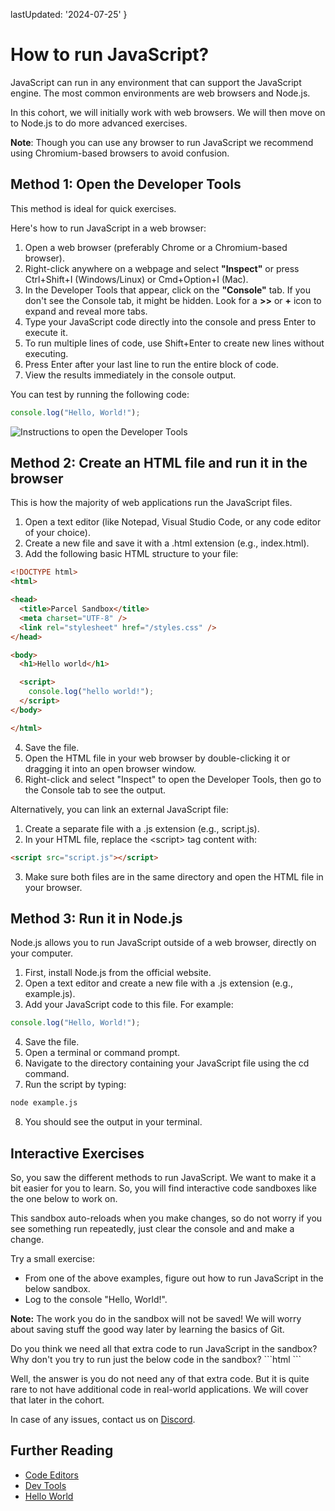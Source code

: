 
  lastUpdated: '2024-07-25'
}

# How to run JavaScript?

JavaScript can run in any environment that can support the JavaScript engine. The most common environments are web browsers and Node.js.

In this cohort, we will initially work with web browsers. We will then move on to Node.js to do more advanced exercises.

**Note**: Though you can use any browser to run JavaScript we recommend using Chromium-based browsers to avoid confusion.

## Method 1: Open the Developer Tools

This method is ideal for quick exercises.

Here's how to run JavaScript in a web browser:
1. Open a web browser (preferably Chrome or a Chromium-based browser).
2. Right-click anywhere on a webpage and select **"Inspect"** or press Ctrl+Shift+I (Windows/Linux) or Cmd+Option+I (Mac).
3. In the Developer Tools that appear, click on the **"Console"** tab. If you don't see the Console tab, it might be hidden. Look for a **>>** or **+** icon to expand and reveal more tabs.
4. Type your JavaScript code directly into the console and press Enter to execute it.
5. To run multiple lines of code, use Shift+Enter to create new lines without executing.
6. Press Enter after your last line to run the entire block of code.
7. View the results immediately in the console output.

You can test by running the following code:

```js
console.log("Hello, World!");
```

![Instructions to open the Developer Tools](./assets/how-to-open-dev-tools.webp)

## Method 2: Create an HTML file and run it in the browser

This is how the majority of web applications run the JavaScript files.

1. Open a text editor (like Notepad, Visual Studio Code, or any code editor of your choice).
2. Create a new file and save it with a .html extension (e.g., index.html).
3. Add the following basic HTML structure to your file:

```html showLineNumbers {13-15} 
<!DOCTYPE html>
<html>

<head>
  <title>Parcel Sandbox</title>
  <meta charset="UTF-8" />
  <link rel="stylesheet" href="/styles.css" />
</head>

<body>
  <h1>Hello world</h1>

  <script>
    console.log("hello world!");
  </script>
</body>

</html>
```

4. Save the file.
5. Open the HTML file in your web browser by double-clicking it or dragging it into an open browser window.
6. Right-click and select "Inspect" to open the Developer Tools, then go to the Console tab to see the output.

Alternatively, you can link an external JavaScript file:

1. Create a separate file with a .js extension (e.g., script.js).
2. In your HTML file, replace the \<script\> tag content with:

```html
<script src="script.js"></script>
```

3. Make sure both files are in the same directory and open the HTML file in your browser.

## Method 3: Run it in Node.js

Node.js allows you to run JavaScript outside of a web browser, directly on your computer.

1. First, install Node.js from the official website.
2. Open a text editor and create a new file with a .js extension (e.g., example.js).
3. Add your JavaScript code to this file. For example:

```js
console.log("Hello, World!");
```

4. Save the file.
5. Open a terminal or command prompt.
6. Navigate to the directory containing your JavaScript file using the cd command.
7. Run the script by typing:

```sh
node example.js
```

8. You should see the output in your terminal.

## Interactive Exercises

So, you saw the different methods to run JavaScript. We want to make it a bit easier for you to learn. So, you will find interactive code sandboxes like the one below to work on.

This sandbox auto-reloads when you make changes, so do not worry if you see something run repeatedly, just clear the console and and make a change.

Try a small exercise:

- From one of the above examples, figure out how to run JavaScript in the below sandbox.
- Log to the console "Hello, World!".

**Note:** The work you do in the sandbox will not be saved! We will worry about saving stuff the good way later by learning the basics of Git.

<HowToRunJavaScript />

<Callout>
Do you think we need all that extra code to run JavaScript in the sandbox? Why don't you try to run just the below code in the sandbox?

<CustomCodeViewer>
```html
<!-- index.html -->
<script>
  console.log("Hello, World!");
</script>
```
</CustomCodeViewer>

Well, the answer is you do not need any of that extra code. But it is quite rare to not have additional code in real-world applications. We will cover that later in the cohort.
</Callout>

In case of any issues, contact us on [Discord](https://discord.gg/DWAVqksVtx).

## Further Reading

- [Code Editors](https://javascript.info/code-editors)
- [Dev Tools](https://javascript.info/devtools)
- [Hello World](https://javascript.info/hello-world)